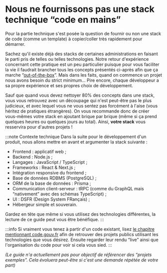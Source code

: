 # Nous ne fournissons pas une stack technique “code en mains”

Pour la partie technique s'est posée la question de fournir ou non une stack de code (comme un template) à copier/coller très rapidement pour démarrer.

Sachez qu'il existe déjà des stacks de certaines administrations en faisant le parti pris de telles ou telles technologies. Notre retour d'expérience concernant cette pratique est un peu particulier puisque pour vous faciliter la vie il faudrait brancher tous les concepts présentés ci-après afin que ça marche “[out-of-the-box](https://fr.wiktionary.org/wiki/out_of_the_box)”. Mais dans les faits, quand on commence un projet nous avons besoin du strict minimum… Pire encore, chaque développeur a sa propre expérience et ses propres choix de développement.

Sauf que quand vous devez nettoyer 80% des concepts dans une stack, vous vous retrouvez avec un découpage qui n'est peut-être pas le plus judicieux, et avec lequel vous ne vous sentez pas forcément à l'aise (vous héritez de pratiques étrangères). On vous recommande donc de créer vous-mêmes votre stack en ajoutant brique par brique (même si ça prend quelques heures ou quelques jours au total). Ainsi, **votre stack** vous resservira pour d'autres projets !

:::note Contexte technique
Dans la suite pour le développement d'un produit, nous allons mettre en avant et argumenter la stack suivante :

- Frontend : applicatif web ;
- Backend : Node.js ;
- Langages : JavaScript / TypeScript ;
- Frameworks : React & Next.js ;
- Intégration responsive du frontend ;
- Base de données RDBMS (PostgreSQL) ;
- ORM de la base de données : Prisma ;
- Communication client-serveur : tRPC (comme du GraphQL mais “nativement” avec des schémas TypeScript) ;
- UI : DSFR (Design System FRançais) ;
- Hébergeur simple et souverain.

Gardez en tête que même si vous utilisez des technologies différentes, la lecture de ce guide peut vous être bénéfique.
:::

:::info
Si vraiment vous tenez à partir d'un code existant, lisez [le chapitre mentionnant code.gouv.fr](community-and-open-source/code-hosting-platforms.mdx) afin de retrouver des projets publics utilisant les technologies que vous désirez. Ensuite regarder leur rendu “live” ainsi que l'organisation du code pour voir si cela vous sied.
:::

_(Le guide n'a actuellement pas pour objectif de référencer des “projets exemples”. Cela évoluera peut-être si c'est une demande répétée de votre part)_

